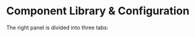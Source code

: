 
# Component Library & Configuration

The right panel is divided into three tabs:

<div class="grid grid-cols-2 gap-6 mb-4">

<DocCard
	title="Component Library"
	description="Search and insert components into the app."
	href="/docs/apps/app_configuration-settings/app_component_library"
	color="orange"
/>
<DocCard
	title="Component Configuration"
	description="Configure the selected component or runnable."
	href="/docs/apps/app_configuration-settings/app_component_configuration"
	color="orange"
/>
<DocCard
	title="Global Styling"
	description="Configure the global styling of the app."
	href="/docs/apps/app_configuration-settings/app_styling#global-styling"
	color="orange"
/>
</div>
